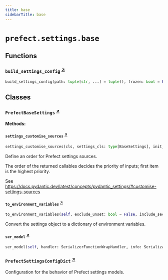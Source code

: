 ```yaml
---
title: base
sidebarTitle: base
---
```


# `prefect.settings.base`

## Functions

### `build_settings_config` <sup><a href="https://github.com/PrefectHQ/prefect/blob/main/src/prefect/settings/base.py#L214" target="_blank">↗</a></sup>

```python
build_settings_config(path: tuple[str, ...] = tuple(), frozen: bool = False) -> PrefectSettingsConfigDict
```

## Classes

### `PrefectBaseSettings` <sup><a href="https://github.com/PrefectHQ/prefect/blob/main/src/prefect/settings/base.py#L31" target="_blank">↗</a></sup>

**Methods:**

#### `settings_customise_sources` <sup><a href="https://github.com/PrefectHQ/prefect/blob/main/src/prefect/settings/base.py#L33" target="_blank">↗</a></sup>

```python
settings_customise_sources(cls, settings_cls: type[BaseSettings], init_settings: PydanticBaseSettingsSource, env_settings: PydanticBaseSettingsSource, dotenv_settings: PydanticBaseSettingsSource, file_secret_settings: PydanticBaseSettingsSource) -> tuple[PydanticBaseSettingsSource, ...]
```

Define an order for Prefect settings sources.

The order of the returned callables decides the priority of inputs; first item is the highest priority.

See https://docs.pydantic.dev/latest/concepts/pydantic_settings/#customise-settings-sources


#### `to_environment_variables` <sup><a href="https://github.com/PrefectHQ/prefect/blob/main/src/prefect/settings/base.py#L91" target="_blank">↗</a></sup>

```python
to_environment_variables(self, exclude_unset: bool = False, include_secrets: bool = True, include_aliases: bool = False) -> dict[str, str]
```

Convert the settings object to a dictionary of environment variables.


#### `ser_model` <sup><a href="https://github.com/PrefectHQ/prefect/blob/main/src/prefect/settings/base.py#L134" target="_blank">↗</a></sup>

```python
ser_model(self, handler: SerializerFunctionWrapHandler, info: SerializationInfo) -> Any
```

### `PrefectSettingsConfigDict` <sup><a href="https://github.com/PrefectHQ/prefect/blob/main/src/prefect/settings/base.py#L179" target="_blank">↗</a></sup>


Configuration for the behavior of Prefect settings models.

